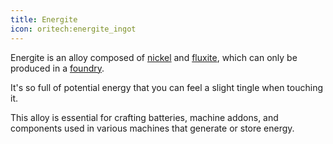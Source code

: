```yaml
---
title: Energite
icon: oritech:energite_ingot
---
```


Energite is an alloy composed of [nickel](../resources/nickel) and [fluxite](../resources/fluxite), which can only be produced in a [foundry](../processing/foundry).

It's so full of potential energy that you can feel a slight tingle when touching it.

This alloy is essential for crafting batteries, machine addons, and components used in various machines that generate or store energy.
